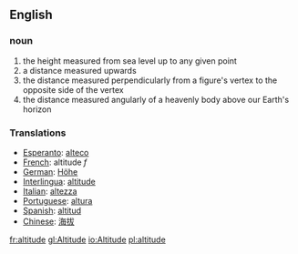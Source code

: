 ==English==

===noun=== 
# the height measured from sea level up to any given point
# a distance measured upwards
# the distance measured perpendicularly from a figure's vertex to the opposite side of the vertex
# the distance measured angularly of a heavenly body above our Earth's horizon

===Translations=== 
*[[Esperanto]]: [[alteco]]
*[[French]]: altitude ''f'' 
*[[German]]: [[Höhe]] 
*[[Interlingua]]: [[altitude]] 
*[[Italian]]: [[altezza]] 
*[[Portuguese]]: [[altura]] 
*[[Spanish]]: [[altitud]]
*[[Chinese]]: [[海拔]]

[[fr:altitude]]
[[gl:Altitude]]
[[io:Altitude]]
[[pl:altitude]]